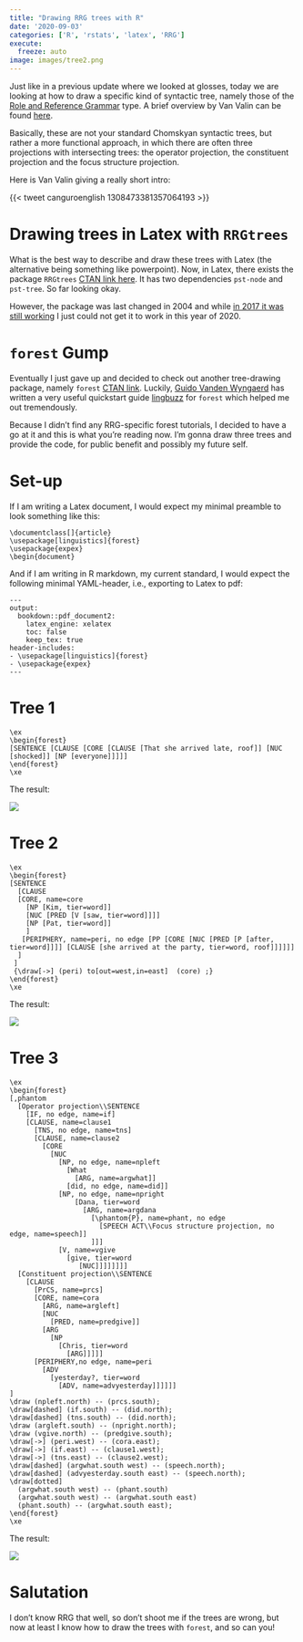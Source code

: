 ```yaml
---
title: "Drawing RRG trees with R"
date: '2020-09-03'
categories: ['R', 'rstats', 'latex', 'RRG']
execute:
  freeze: auto
image: images/tree2.png
---
```


Just like in a previous update where we looked at glosses, today we are looking at how to draw a specific kind of syntactic tree, namely those of the [Role and Reference Grammar](https://en.wikipedia.org/wiki/Role_and_reference_grammar) type.
A brief overview by Van Valin can be found [here](acsu.buffalo.edu/~rrgpage/rrg/RRGpaper.pdf).

Basically, these are not your standard Chomskyan syntactic trees, but rather a more functional approach, in which there are often three projections with intersecting trees: the operator projection, the constituent projection and the focus structure projection.

Here is Van Valin giving a really short intro:

{{< tweet canguroenglish 1308473381357064193 >}}





# Drawing trees in Latex with `RRGtrees`

What is the best way to describe and draw these trees with Latex (the alternative being something like powerpoint).
Now, in Latex, there exists the package `RRGtrees` [CTAN link here](https://ctan.org/pkg/rrgtrees?lang=en). 
It has two dependencies `pst-node` and `pst-tree`.
So far looking okay.

However, the package was last changed in 2004 and while [in 2017 it was still working](https://tex.stackexchange.com/questions/408134/trouble-drawing-role-and-reference-grammar-trees-in-latex-using-rrgtrees-package) I just could not get it to work in this year of 2020.

# `forest` Gump 

Eventually I just gave up and decided to check out another tree-drawing package, namely `forest` [CTAN link](https://ctan.org/pkg/forest?lang=en).
Luckily, [Guido Vanden Wyngaerd](https://www.crissp.be/people/guido-vanden-wyngaerd/) has written a very useful quickstart guide [lingbuzz](https://ling.auf.net/lingbuzz/003391) for `forest` which helped me out tremendously.

Because I didn't find any RRG-specific forest tutorials, I decided to have a go at it and this is what you're reading now.
I'm gonna draw three trees and provide the code, for public benefit and possibly my future self.

# Set-up

If I am writing a Latex document, I would expect my minimal preamble to look something like this:

````
\documentclass[]{article}
\usepackage[linguistics]{forest}
\usepackage{expex}
\begin{document}
````

And if I am writing in R markdown, my current standard, I would expect the following minimal YAML-header, i.e., exporting to Latex to pdf:

````
---
output:
  bookdown::pdf_document2:
    latex_engine: xelatex
    toc: false
    keep_tex: true
header-includes:
- \usepackage[linguistics]{forest}
- \usepackage{expex}
---
````

# Tree 1

````
\ex
\begin{forest}
[SENTENCE [CLAUSE [CORE [CLAUSE [That she arrived late, roof]] [NUC [shocked]] [NP [everyone]]]]]
\end{forest}
\xe
````

The result:

![](images/tree1.png)


# Tree 2

````
\ex
\begin{forest}
[SENTENCE
  [CLAUSE
  [CORE, name=core
    [NP [Kim, tier=word]]
    [NUC [PRED [V [saw, tier=word]]]]
    [NP [Pat, tier=word]]
    ]
   [PERIPHERY, name=peri, no edge [PP [CORE [NUC [PRED [P [after, tier=word]]]] [CLAUSE [she arrived at the party, tier=word, roof]]]]]]
  ]
 ]
 {\draw[->] (peri) to[out=west,in=east]  (core) ;}
\end{forest}
\xe
````

The result:

![](images/tree2.png)


# Tree 3

````
\ex
\begin{forest}
[,phantom 
  [Operator projection\\SENTENCE 
    [IF, no edge, name=if]
    [CLAUSE, name=clause1
      [TNS, no edge, name=tns]
      [CLAUSE, name=clause2
        [CORE
          [NUC
            [NP, no edge, name=npleft
              [What
                [ARG, name=argwhat]]
              [did, no edge, name=did]]
            [NP, no edge, name=npright
                [Dana, tier=word
                  [ARG, name=argdana
                    [\phantom{P}, name=phant, no edge
                      [SPEECH ACT\\Focus structure projection, no edge, name=speech]]
                    ]]]
            [V, name=vgive
              [give, tier=word
                 [NUC]]]]]]]] 
  [Constituent projection\\SENTENCE
    [CLAUSE
      [PrCS, name=prcs]
      [CORE, name=cora
        [ARG, name=argleft]
        [NUC
          [PRED, name=predgive]]
        [ARG
          [NP
            [Chris, tier=word
              [ARG]]]]]
      [PERIPHERY,no edge, name=peri
        [ADV
          [yesterday?, tier=word
            [ADV, name=advyesterday]]]]]]
]
\draw (npleft.north) -- (prcs.south);
\draw[dashed] (if.south) -- (did.north);
\draw[dashed] (tns.south) -- (did.north);
\draw (argleft.south) -- (npright.north);
\draw (vgive.north) -- (predgive.south);
\draw[->] (peri.west) -- (cora.east);
\draw[->] (if.east) -- (clause1.west);
\draw[->] (tns.east) -- (clause2.west);
\draw[dashed] (argwhat.south west) -- (speech.north);
\draw[dashed] (advyesterday.south east) -- (speech.north);
\draw[dotted] 
  (argwhat.south west) -- (phant.south)
  (argwhat.south west) -- (argwhat.south east)
  (phant.south) -- (argwhat.south east);
\end{forest}
\xe
````

The result:

![](images/tree3.png)


# Salutation

I don't know RRG that well, so don't shoot me if the trees are wrong, but now at least I know how to draw the trees with `forest`, and so can you!
